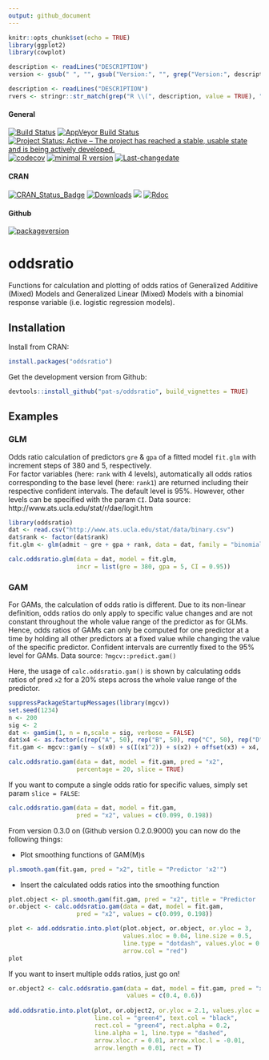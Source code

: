 ```yaml
---
output: github_document
---
```


```r
knitr::opts_chunk$set(echo = TRUE)
library(ggplot2)
library(cowplot)
```

```r
description <- readLines("DESCRIPTION")
version <- gsub(" ", "", gsub("Version:", "", grep("Version:", description, value = TRUE)))
```

```r
description <- readLines("DESCRIPTION")
rvers <- stringr::str_match(grep("R \\(", description, value = TRUE), "[0-9]{1,4}\\.[0-9]{1,4}\\.[0-9]{1,4}")[1,1]
```

#### General
[![Build Status](https://travis-ci.org/pat-s/oddsratio.svg?branch=master)](https://travis-ci.org/pat-s/oddsratio)
[![AppVeyor Build Status](https://ci.appveyor.com/api/projects/status/github/pat-s/oddsratio?branch=master&svg=true)](https://ci.appveyor.com/project/pat-s/oddsratio)
[![Project Status: Active – The project has reached a stable, usable state and is being actively developed.](http://www.repostatus.org/badges/latest/active.svg)](http://www.repostatus.org/#active)
[![codecov](https://codecov.io/gh/pat-s/oddsratio/branch/master/graph/badge.svg)](https://codecov.io/gh/pat-s/oddsratio)
[![minimal R version](https://img.shields.io/badge/R%3E%3D-`r rvers`-6666ff.svg)](https://cran.r-project.org/)
[![Last-changedate](https://img.shields.io/badge/last%20change-`r gsub('-', '--', Sys.Date())`-yellowgreen.svg)](/commits/master)

#### CRAN
[![CRAN_Status_Badge](http://www.r-pkg.org/badges/version/oddsratio)](http://cran.r-project.org/package=oddsratio)
[![Downloads](http://cranlogs.r-pkg.org/badges/oddsratio?color=brightgreen)](http://www.r-pkg.org/pkg/oddsratio)
![](http://cranlogs.r-pkg.org/badges/grand-total/oddsratio)
[![Rdoc](http://www.rdocumentation.org/badges/version/oddsratio)](http://www.rdocumentation.org/packages/oddsratio)

#### Github
[![packageversion](https://img.shields.io/badge/Package%20version-`r version`-orange.svg?style=flat-square)](commits/master)


# oddsratio

Functions for calculation and plotting of odds ratios of Generalized Additive (Mixed)
Models and Generalized Linear (Mixed) Models with a binomial
response variable (i.e. logistic regression models).  

## Installation

Install from CRAN:

```R
install.packages("oddsratio")
```

Get the development version from Github:

```R
devtools::install_github("pat-s/oddsratio", build_vignettes = TRUE)
```
## Examples

### GLM

Odds ratio calculation of predictors `gre` & `gpa` of a fitted model `fit.glm`
with increment steps of 380 and 5, respectively.  
For factor variables (here: `rank` with 4 levels), automatically all odds ratios
corresponding to the base level (here: `rank1`) are returned including their 
respective confident intervals. The default level is 95%. 
However, other levels can be specified with the param `CI`.
Data source: http://www.ats.ucla.edu/stat/r/dae/logit.htm

```r
library(oddsratio)
dat <- read.csv("http://www.ats.ucla.edu/stat/data/binary.csv")
dat$rank <- factor(dat$rank)
fit.glm <- glm(admit ~ gre + gpa + rank, data = dat, family = "binomial")

calc.oddsratio.glm(data = dat, model = fit.glm, 
                   incr = list(gre = 380, gpa = 5, CI = 0.95))
```

### GAM

For GAMs, the calculation of odds ratio is different. 
Due to its non-linear definition, odds ratios do only apply to specific
value changes and are not constant throughout the whole value range of the 
predictor as for GLMs. 
Hence, odds ratios of GAMs can only be computed for one predictor at a time by 
holding all other predictors at a fixed value while changing the value of the 
specific predictor. 
Confident intervals are currently fixed to the 95% level for GAMs. 
Data source: `?mgcv::predict.gam()`

Here, the usage of `calc.oddsratio.gam()` is shown by calculating odds ratios of 
pred `x2` for a 20% steps across the whole value range of the predictor.

```r
suppressPackageStartupMessages(library(mgcv))
set.seed(1234)
n <- 200
sig <- 2
dat <- gamSim(1, n = n,scale = sig, verbose = FALSE)
dat$x4 <- as.factor(c(rep("A", 50), rep("B", 50), rep("C", 50), rep("D", 50)))
fit.gam <- mgcv::gam(y ~ s(x0) + s(I(x1^2)) + s(x2) + offset(x3) + x4, data = dat)

calc.oddsratio.gam(data = dat, model = fit.gam, pred = "x2", 
                   percentage = 20, slice = TRUE)
```

If you want to compute a single odds ratio for specific values, simply set 
param `slice = FALSE`:

```r
calc.oddsratio.gam(data = dat, model = fit.gam, 
                   pred = "x2", values = c(0.099, 0.198))
```

From version 0.3.0 on (Github version 0.2.0.9000) you can now do the following things:

* Plot smoothing functions of GAM(M)s

```r
pl.smooth.gam(fit.gam, pred = "x2", title = "Predictor 'x2'")
```

* Insert the calculated odds ratios into the smoothing function

```r
plot.object <- pl.smooth.gam(fit.gam, pred = "x2", title = "Predictor 'x2'")
or.object <- calc.oddsratio.gam(data = dat, model = fit.gam, 
                   pred = "x2", values = c(0.099, 0.198))

plot <- add.oddsratio.into.plot(plot.object, or.object, or.yloc = 3,
                                values.xloc = 0.04, line.size = 0.5, 
                                line.type = "dotdash", values.yloc = 0.5,
                                arrow.col = "red")
plot
```

If you want to insert multiple odds ratios, just go on!

```r

or.object2 <- calc.oddsratio.gam(data = dat, model = fit.gam, pred = "x2", 
                                 values = c(0.4, 0.6))
                                  
add.oddsratio.into.plot(plot, or.object2, or.yloc = 2.1, values.yloc = 2,
                        line.col = "green4", text.col = "black",
                        rect.col = "green4", rect.alpha = 0.2,
                        line.alpha = 1, line.type = "dashed",
                        arrow.xloc.r = 0.01, arrow.xloc.l = -0.01,
                        arrow.length = 0.01, rect = T)   
```

